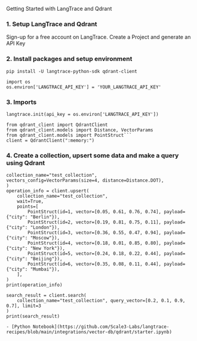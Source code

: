 Getting Started with LangTrace and Qdrant

### 1. Setup LangTrace and Qdrant

Sign-up for a free account on LangTrace.
Create a Project and generate an API Key

### 2. Install packages and setup environment

`pip install -U langtrace-python-sdk qdrant-client`

```
import os
os.environ['LANGTRACE_API_KEY'] = 'YOUR_LANGTRACE_API_KEY'
```

### 3. Imports

````from langtrace_python_sdk import langtrace # Must precede any llm module imports
langtrace.init(api_key = os.environ['LANGTRACE_API_KEY'])

from qdrant_client import QdrantClient
from qdrant_client.models import Distance, VectorParams
from qdrant_client.models import PointStruct```
client = QdrantClient(":memory:")
````

### 4. Create a collection, upsert some data and make a query using Qdrant

```client.create_collection(
collection_name="test_collection",
vectors_config=VectorParams(size=4, distance=Distance.DOT),
)
operation_info = client.upsert(
    collection_name="test_collection",
    wait=True,
    points=[
        PointStruct(id=1, vector=[0.05, 0.61, 0.76, 0.74], payload={"city": "Berlin"}),
        PointStruct(id=2, vector=[0.19, 0.81, 0.75, 0.11], payload={"city": "London"}),
        PointStruct(id=3, vector=[0.36, 0.55, 0.47, 0.94], payload={"city": "Moscow"}),
        PointStruct(id=4, vector=[0.18, 0.01, 0.85, 0.80], payload={"city": "New York"}),
        PointStruct(id=5, vector=[0.24, 0.18, 0.22, 0.44], payload={"city": "Beijing"}),
        PointStruct(id=6, vector=[0.35, 0.08, 0.11, 0.44], payload={"city": "Mumbai"}),
    ],
)
print(operation_info)
```

```
search_result = client.search(
    collection_name="test_collection", query_vector=[0.2, 0.1, 0.9, 0.7], limit=3
)
print(search_result)
```

```
- [Python Notebook](https://github.com/Scale3-Labs/langtrace-recipes/blob/main/integrations/vector-db/qdrant/starter.ipynb)
```
